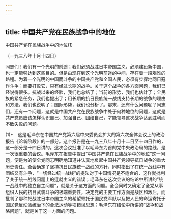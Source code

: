 ```yaml
---
---
---
```

title: 中国共产党在民族战争中的地位
---



中国共产党在民族战争中的地位(1)


（一九三八年十月十四日）

同志们！我们有一个光明的前途；我们必须战胜日本帝国主义，必须建设新中国，也一定能够达到这些目的。但是由现在到这个光明前途的中间，存在着一段艰难的路程。为着一个光明的中国而斗争的中国共产党和全国人民，必须有步骤地同日寇作斗争；而要打败它，只有经过长期的战争。关于这个战争的各方面问题，我们已经说得很多。抗战以来的经验，我们也总结了；当前的形势，我们也估计了；全民族的紧急任务，我们也提出了；用长期的抗日民族统一战线支持长期的战争的理由和方法，我们也说明了；国际形势，我们也分析了。那末，还有什么问题呢？同志们，还有一个问题，这就是中国共产党在民族战争中处于何种地位的问题，这就是共产党员应该怎样认识自己、加强自己、团结自己，才能领导这次战争达到胜利而不致失败的问题。



(1)*　这是毛泽东在中国共产党第六届中央委员会扩大的第六次全体会议上的政治报告《论新阶段》的一部分。这个报告是在一九三八年十月十二日至十四日作的，这一部分是十四日讲的。这次会议批准了以毛泽东为首的党中央政治局的路线，是一次很重要的会议。毛泽东在报告中提出“中国共产党在民族战争中的地位”这一问题，便是为的使全党同志明确地知道并认真地负起中国共产党领导抗日战争的重大历史责任。全会确定了坚持抗日民族统一战线的方针，同时指出了在统一战线中有团结又有斗争，“一切经过统一战线”的提法对于中国情况是不适合的，这样就批判了关于统一战线问题上的迁就主义的错误；毛泽东在这次会议的结论中所讲的“统一战线中的独立自主问题”，就是关于这方面的问题。全会同时又确定了全党从事组织人民的抗日武装斗争的极端重要性，决定党的主要工作方面是战区和敌后，而批判了那种把战胜日本帝国主义的希望寄托于国民党军队以及把人民的命运寄托于国民党反动派统治下的合法运动等项错误思想；毛泽东在结论中所讲的“战争和战略问题”，就是关于这一方面的问题。